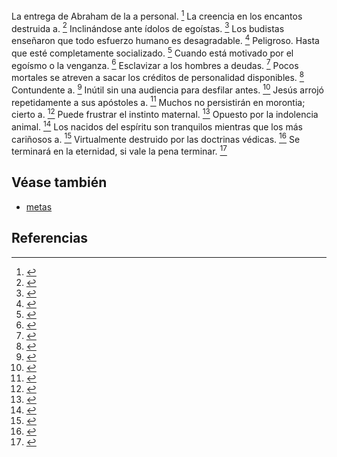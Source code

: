 La entrega de Abraham de la a personal. <ref>{{lib|LU|93|6|7}}</ref> La creencia en los encantos destruida a. <ref>{{lib|LU|88|6|6}}</ref> Inclinándose ante ídolos de egoístas. <ref>{{lib|LU|4|3|1}}</ref> Los budistas enseñaron que todo esfuerzo humano es desagradable. <ref>{{lib|LU|94|8|17}}</ref> Peligroso. Hasta que esté completamente socializado. <ref>{{lib|LU|48|7|19}}</ref> Cuando está motivado por el egoísmo o la venganza. <ref>{{lib|LU|177|4|10}}</ref> Esclavizar a los hombres a deudas. <ref>{{lib|LU|69|8|10}}</ref> Pocos mortales se atreven a sacar los créditos de personalidad disponibles. <ref>{{lib|LU|48|7|6}}</ref> Contundente a. <ref>{{lib|LU|156|5|7}}</ref> Inútil sin una audiencia para desfilar antes. <ref>{{lib|LU|68|2|10}}</ref> Jesús arrojó repetidamente a sus apóstoles a. <ref>{{lib|LU|139|0,1}}</ref> Muchos no persistirán en morontia; cierto a. <ref>{{lib|LU|44|8|4-5}}</ref> Puede frustrar el instinto maternal. <ref>{{lib|LU|84|1|7}}</ref> Opuesto por la indolencia animal. <ref>{{lib|LU|111|7|5}}</ref> Los nacidos del espíritu son tranquilos mientras que los más cariñosos a. <ref>{{lib|LU|100|2|8}}</ref> Virtualmente destruido por las doctrinas védicas. <ref>{{lib|LU|94|2|4}}</ref> Se terminará en la eternidad, si vale la pena terminar. <ref>{{lib|LU|111|3|7}}</ref> 

== Véase también ==

* [[metas]]


== Referencias ==

<references />
